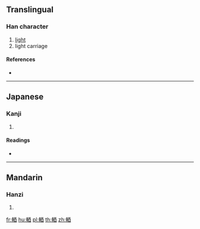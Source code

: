 {{character info/new}}
==Translingual==

===Han character===
{{Han char|rn=159|rad=車|as=07|sn=14|four=|canj=JJMCW}}

# [[light]]
# light carriage

====References====
* {{Han ref|kx=1243.240|dkj=38330|dj=1719.210|hdz=53534.020|uh=8F0F|ud=36623}}

----

==Japanese==

===Kanji===
{{ja-kanji|grade=|rs=車07}}

# {{defn|lang=ja|sort=車07}}

====Readings====
* {{ja-readings|on=[[ゆう]] (yū), [[ゆ]] (yu)|kun=[[かるい]] (karui)|nanori=}}

----

==Mandarin==

===Hanzi===
{{cmn-hanzi|pin=[[yóu]] ([[you2]])|wg=yu<sup>2</sup>}}

# {{defn|lang=cmn|sort=車07}}

[[fr:輏]]
[[hu:輏]]
[[pl:輏]]
[[th:輏]]
[[zh:輏]]